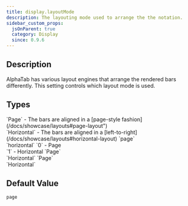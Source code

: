 ```yaml
---
title: display.layoutMode
description: The layouting mode used to arrange the the notation.
sidebar_custom_props:
  jsOnParent: true
  category: Display
  since: 0.9.6
---
```


<SinceBadge since="0.9.6" />


## Description

AlphaTab has various layout engines that arrange the rendered bars differently. This setting controls which layout mode is used. 

<PropertyDescription metadata={metadata} showJson={true} />

## Types

<TypeTable>
    <TypeRow type="js" name="alphaTab.LayoutMode">
        `Page` - The bars are aligned in a [page-style fashion](/docs/showcase/layouts#page-layout")<br />
        `Horizontal`  - The bars are aligned in a [left-to-right](/docs/showcase/layouts#horizontal-layout)
    </TypeRow>
    <TypeRow type="json-js-html" name="string">
        `page`<br />
        `horizontal`
    </TypeRow>
    <TypeRow type="json-js-html" name="int">
        `0` - Page<br />
        `1` - Horizontal
    </TypeRow>
    <TypeRow type="net" name="AlphaTab.LayoutMode">
        `Page`<br />
        `Horizontal`
    </TypeRow>
    <TypeRow type="android" name="alphaTab.LayoutMode">
        `Page`<br />
        `Horizontal`
    </TypeRow>
</TypeTable>

## Default Value

`page`